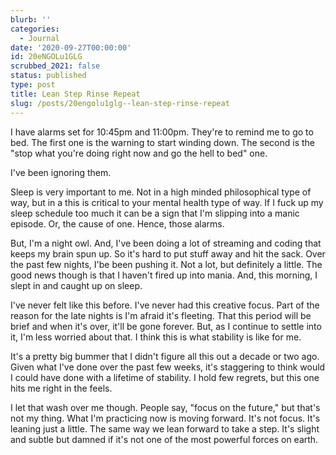 ```yaml
---
blurb: ''
categories:
  - Journal
date: '2020-09-27T00:00:00'
id: 20eNGOLu1GLG
scrubbed_2021: false
status: published
type: post
title: Lean Step Rinse Repeat
slug: /posts/20engolu1glg--lean-step-rinse-repeat
---
```


I have alarms set for 10:45pm and 11:00pm. They're to remind me to go to bed. The first one is the warning to start winding down. The second is the "stop what you're doing right now and go the hell to bed" one. 

I've been ignoring them. 

Sleep is very important to me. Not in a high minded philosophical type of way, but in a this is critical to your mental health type of way. If I fuck up my sleep schedule too much it can be a sign that I'm slipping into a manic episode. Or, the cause of one. Hence, those alarms. 

But, I'm a night owl. And, I've been doing a lot of streaming and coding that keeps my brain spun up. So it's hard to put stuff away and hit the sack. Over the past few nights, I'be been pushing it. Not a lot, but definitely a little. The good news though is that I haven't fired up into mania. And, this morning, I slept in and caught up on sleep. 

I've never felt like this before. I've never had this creative focus. Part of the reason for the late nights is I'm afraid it's fleeting. That this period will be brief and when it's over, it'll be gone forever. But, as I continue to settle into it, I'm less worried about that. I think this is what stability is like for me. 

It's a pretty big bummer that I didn't figure all this out a decade or two ago. Given what I've done over the past few weeks, it's staggering to think would I could have done with a lifetime of stability. I hold few regrets, but this one hits me right in the feels. 

I let that wash over me though. People say, "focus on the future," but that's not my thing. What I'm practicing now is moving forward. It's not focus. It's leaning just a little. The same way we lean forward to take a step. It's slight and subtle but damned if it's not one of the most powerful forces on earth.
